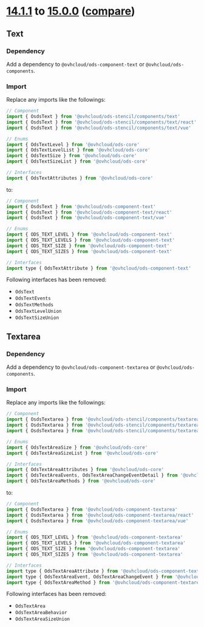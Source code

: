 
<Meta title="OVHcloud Design System/What's new?/Migration guide/14.x to 15.x" />

# [14.1.1](https://ovh.github.io/design-system/v14.1.1/?path=/story/ovhcloud-design-system-what-s-new-changelog--page) to [15.0.0](https://ovh.github.io/design-system/v15.0.0/?path=/story/ovhcloud-design-system-what-s-new-changelog--page) ([compare](https://github.com/ovh/design-system/compare/release/14.0...release/15.0))

## Text

### Dependency

Add a dependency to `@ovhcloud/ods-component-text` or `@ovhcloud/ods-components`.

### Import

Replace any imports like the followings:

```js
// Component
import { OsdsText } from '@ovhcloud/ods-stencil/components/text'
import { OsdsText } from '@ovhcloud/ods-stencil/components/text/react'
import { OsdsText } from '@ovhcloud/ods-stencil/components/text/vue'

// Enums
import { OdsTextLevel } from '@ovhcloud/ods-core'
import { OdsTextLevelList } from '@ovhcloud/ods-core'
import { OdsTextSize } from '@ovhcloud/ods-core'
import { OdsTextSizeList } from '@ovhcloud/ods-core'

// Interfaces
import { OdsTextAttributes } from '@ovhcloud/ods-core'
```

to:

```js
// Component
import { OsdsText } from '@ovhcloud/ods-component-text'
import { OsdsText } from '@ovhcloud/ods-component-text/react'
import { OsdsText } from '@ovhcloud/ods-component-text/vue'

// Enums
import { ODS_TEXT_LEVEL } from '@ovhcloud/ods-component-text'
import { ODS_TEXT_LEVELS } from '@ovhcloud/ods-component-text'
import { ODS_TEXT_SIZE } from '@ovhcloud/ods-component-text'
import { ODS_TEXT_SIZES } from '@ovhcloud/ods-component-text'

// Interfaces
import type { OdsTextAttribute } from '@ovhcloud/ods-component-text'
```

Following interfaces has been removed:

* `OdsText`
* `OdsTextEvents`
* `OdsTextMethods`
* `OdsTextLevelUnion`
* `OdsTextSizeUnion`

## Textarea

### Dependency

Add a dependency to `@ovhcloud/ods-component-textarea` or `@ovhcloud/ods-components`.

### Import

Replace any imports like the followings:

```js
// Component
import { OsdsTextarea } from '@ovhcloud/ods-stencil/components/textarea'
import { OsdsTextarea } from '@ovhcloud/ods-stencil/components/textarea/react'
import { OsdsTextarea } from '@ovhcloud/ods-stencil/components/textarea/vue'

// Enums
import { OdsTextAreaSize } from '@ovhcloud/ods-core'
import { OdsTextAreaSizeList } from '@ovhcloud/ods-core'

// Interfaces
import { OdsTextAreaAttributes } from '@ovhcloud/ods-core'
import { OdsTextAreaEvents, OdsTextAreaChangeEventDetail } from '@ovhcloud/ods-core'
import { OdsTextAreaMethods } from '@ovhcloud/ods-core'
```

to:

```js
// Component
import { OsdsTextarea } from '@ovhcloud/ods-component-textarea'
import { OsdsTextarea } from '@ovhcloud/ods-component-textarea/react'
import { OsdsTextarea } from '@ovhcloud/ods-component-textarea/vue'

// Enums
import { ODS_TEXT_LEVEL } from '@ovhcloud/ods-component-textarea'
import { ODS_TEXT_LEVELS } from '@ovhcloud/ods-component-textarea'
import { ODS_TEXT_SIZE } from '@ovhcloud/ods-component-textarea'
import { ODS_TEXT_SIZES } from '@ovhcloud/ods-component-textarea'

// Interfaces
import type { OdsTextAreaAttribute } from '@ovhcloud/ods-component-textarea'
import type { OdsTextAreaEvent, OdsTextAreaChangeEvent } from '@ovhcloud/ods-component-textarea'
import type { OdsTextAreaMethod } from '@ovhcloud/ods-component-textarea'
```

Following interfaces has been removed:

* `OdsTextArea`
* `OdsTextAreaBehavior`
* `OdsTextAreaSizeUnion`
